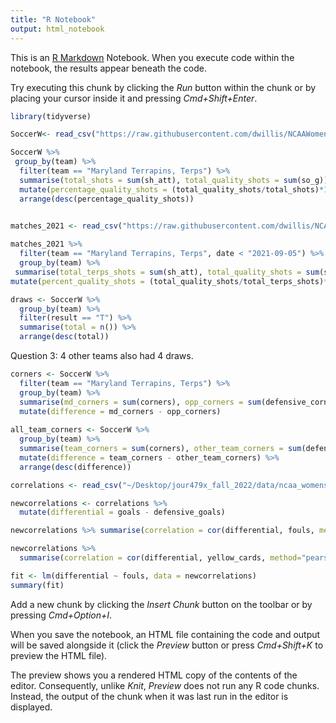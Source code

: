 ```yaml
---
title: "R Notebook"
output: html_notebook
---
```


This is an [R Markdown](http://rmarkdown.rstudio.com) Notebook. When you execute code within the notebook, the results appear beneath the code. 

Try executing this chunk by clicking the *Run* button within the chunk or by placing your cursor inside it and pressing *Cmd+Shift+Enter*. 

```r
library(tidyverse)
```
```R
SoccerW<- read_csv("https://raw.githubusercontent.com/dwillis/NCAAWomensSoccerData/main/data/ncaa_womens_soccer_matchstats_2022.csv")
```


```R
SoccerW %>%
 group_by(team) %>% 
  filter(team == "Maryland Terrapins, Terps") %>% 
  summarise(total_shots = sum(sh_att), total_quality_shots = sum(so_g)) %>% 
  mutate(percentage_quality_shots = (total_quality_shots/total_shots)*100) %>% 
  arrange(desc(percentage_quality_shots))
  
```
```r
matches_2021 <- read_csv("https://raw.githubusercontent.com/dwillis/NCAAWomensSoccerData/main/data/ncaa_womens_soccer_matchstats_2021.csv")
```
```r
matches_2021 %>% 
  filter(team == "Maryland Terrapins, Terps", date < "2021-09-05") %>% 
  group_by(team) %>% 
 summarise(total_terps_shots = sum(sh_att), total_quality_shots = sum(so_g)) %>%
mutate(percent_quality_shots = (total_quality_shots/total_terps_shots)*100)
```
```r
draws <- SoccerW %>% 
  group_by(team) %>% 
  filter(result == "T") %>% 
  summarise(total = n()) %>% 
  arrange(desc(total))
```
Question 3: 4 other teams also had 4 draws. 

```r
corners <- SoccerW %>%
  filter(team == "Maryland Terrapins, Terps") %>% 
  group_by(team) %>% 
  summarise(md_corners = sum(corners), opp_corners = sum(defensive_corners)) %>% 
  mutate(difference = md_corners - opp_corners)
  
all_team_corners <- SoccerW %>% 
  group_by(team) %>% 
  summarise(team_corners = sum(corners), other_team_corners = sum(defensive_corners)) %>% 
  mutate(difference = team_corners - other_team_corners) %>% 
  arrange(desc(difference))
```
```r
correlations <- read_csv("~/Desktop/jour479x_fall_2022/data/ncaa_womens_soccer_matchstats_2022.csv")
```
```r
newcorrelations <- correlations %>% 
  mutate(differential = goals - defensive_goals)
```
```r
newcorrelations %>% summarise(correlation = cor(differential, fouls, method="pearson"))
```
```r
newcorrelations %>% 
  summarise(correlation = cor(differential, yellow_cards, method="pearson"))
```
```r
fit <- lm(differential ~ fouls, data = newcorrelations)
summary(fit)
```



Add a new chunk by clicking the *Insert Chunk* button on the toolbar or by pressing *Cmd+Option+I*.

When you save the notebook, an HTML file containing the code and output will be saved alongside it (click the *Preview* button or press *Cmd+Shift+K* to preview the HTML file). 

The preview shows you a rendered HTML copy of the contents of the editor. Consequently, unlike *Knit*, *Preview* does not run any R code chunks. Instead, the output of the chunk when it was last run in the editor is displayed.

